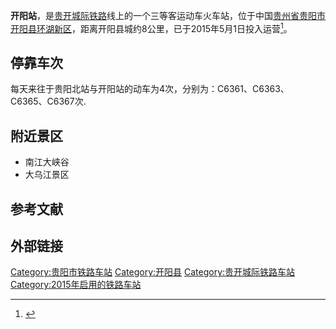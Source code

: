 {{Infobox China railway station
|图片 =
|车站名称 = 开阳站
|车站名称拼音 = Kaiyang
|英文名称 = Kaiyang Railway Station
|车站代码 = 
|电报码 = KVW
|拼音码 = KYA
|车站位置 = [[中国|中国]][[贵州省|贵州省]][[贵阳市|贵阳市]][[开阳县|开阳县]][[环湖新区|环湖新区]]
|坐标 = {{coord|27|2|42.37|N|106|58|10.75|E|display=inline,title}}
|归属 = [[成都铁路局|成都铁路局]]
|线路 = [[贵开城际铁路|贵开城际铁路]]
|车站等级 = [[三等站_(中国大陆)|三等站]]
|月台数目 =  
|站台面 =  
|股道数目 = 
}}

'''开阳站'''，是[[贵开城际铁路|贵开城际铁路]]线上的一个三等客运动车火车站，位于中国[[贵州省|贵州省]][[贵阳市|贵阳市]][[开阳县|开阳县]][[环湖新区|环湖新区]]，距离开阳县城约8公里，已于2015年5月1日投入运营<ref>{{Cite web |url=http://news.ifeng.com/a/20141226/42806629_0.shtml |title=贵广南广高铁今晨开通 |access-date=2015-05-18 |archive-date=2019-08-02 |archive-url=https://web.archive.org/web/20190802125807/http://news.ifeng.com/a/20141226/42806629_0.shtml |dead-url=no }}</ref>。

==停靠车次==
每天来往于贵阳北站与开阳站的动车为4次，分别为：C6361、C6363、C6365、C6367次.

==附近景区==
*南江大峡谷
*大乌江景区
 
==参考文献==
{{reflist}}

==外部链接==

{{start rail box|[[中国高速铁路|中国高速铁路]]}}
{{s-inop|[[南江站|南江站]]}}
{{s-line|[[贵开城际铁路|贵开城际铁路]]}}
{{terminus}}
{{s-end}}

{{贵开城际铁路}}
{{贵州省铁路}}

[[Category:贵阳市铁路车站|Category:贵阳市铁路车站]]
[[Category:开阳县|Category:开阳县]]
[[Category:贵开城际铁路车站|Category:贵开城际铁路车站]]
[[Category:2015年启用的铁路车站|Category:2015年启用的铁路车站]]